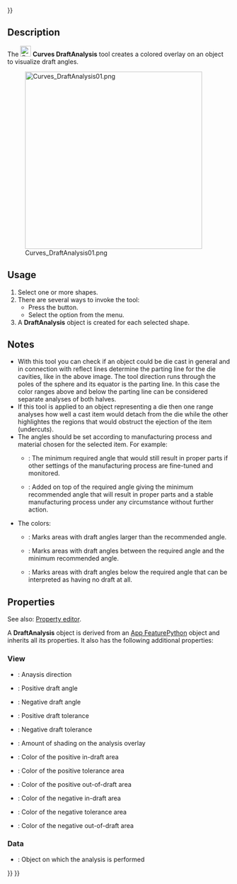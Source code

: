 <languages/>
{{UnfinishedDocu{{#translation:}}}}

{{Docnav
|[[Curves_SurfaceAnalysis|SurfaceAnalysis]]
|[[Curves_TruncateExtend|TruncateExtend]]
|[[Curves_Workbench|Curves]]
|IconL=Curves_ZebraTool.svg
|IconR=Curves_TruncateExtend.svg
|IconC=Curves_workbench_icon.svg
}}

{{GuiCommand
|Name=Curves DraftAnalysis
|MenuLocation=Surfaces → Draft Analysis
|Workbenches=[[Curves_Workbench|Curves]]
}}

==Description==

The [[Image:Curves_DraftAnalysis.svg|24px]] '''Curves DraftAnalysis''' tool creates a colored overlay on an object to visualize draft angles.

[[Image:Curves_DraftAnalysis01.png|400px]]

{{Caption|A sphere with a [[Curves_ReflectLines|reflect line]] on its equator (left) and the related DraftAnalysis object (right)}}

==Usage==

# Select one or more shapes.
# There are several ways to invoke the tool:
#* Press the {{Button|[[Image:Curves_DraftAnalysis.svg|16px]] [[Curves_DraftAnalysis|Draft Analysis]]}} button.
#* Select the {{MenuCommand|Surfaces → [[Image:Curves_DraftAnalysis.svg|16px]] Draft Analysis}} option from the menu.
# A '''DraftAnalysis''' object is created for each selected shape.

==Notes==

* With this tool you can check if an object could be die cast in general and in connection with reflect lines determine the parting line for the die cavities, like in the above image. The tool direction runs through the poles of the sphere and its equator is the parting line. In this case the color ranges above and below the parting line can be considered separate analyses of both halves.
* If this tool is applied to an object representing a die then one range analyses how well a cast item would detach from the die while the other highlightes the regions that would obstruct the ejection of the item (undercuts).
* The angles should be set according to manufacturing process and material chosen for the selected item. For example:
**   {{PropertyView|Draft Angle1+2}}: The minimum required angle that would still result in proper parts if other settings of the manufacturing process are fine-tuned and monitored.
** {{PropertyView|Draft Tol1+2}}: Added on top of the required angle giving the minimum recommended angle that will result in proper parts and a stable manufacturing process under any circumstance without further action.
* The colors:
** {{PropertyView|Color In Draft1+2}}: Marks areas with draft angles larger than the recommended angle.
** {{PropertyView|Color In Tolerance1+2}}: Marks areas with draft angles between the required angle and the minimum recommended angle.
** {{PropertyView|Color Out Of Draft1+2}}: Marks areas with draft angles below the required angle that can be interpreted as having no draft at all.

==Properties==

See also: [[Property_editor|Property editor]].

A '''DraftAnalysis''' object is derived from an [[App_FeaturePython|App FeaturePython]] object and inherits all its properties. It also has the following additional properties:

===View===

{{TitleProperty|Analysis Options}}

* {{PropertyView|Direction|Vector}}: Anaysis direction
* {{PropertyView|Draft Angle1|FloatConstraint}}: Positive draft angle
* {{PropertyView|Draft Angle2|FloatConstraint}}: Negative draft angle
* {{PropertyView|Draft Tol1|FloatConstraint}}: Positive draft tolerance
* {{PropertyView|Draft Tol2|FloatConstraint}}: Negative draft tolerance
* {{PropertyView|Shading|FloatConstraint}}: Amount of shading on the analysis overlay

{{TitleProperty|Colors1 Positive Draft}}

* {{PropertyView|Color In Draft1|Color}}: Color of the positive in-draft area
* {{PropertyView|Color In Tolerance1|Color}}: Color of the positive tolerance area
* {{PropertyView|Color Out Of Draft1|Color}}: Color of the positive out-of-draft area

{{TitleProperty|Colors2 Negative Draft}}

* {{PropertyView|Color In Draft2|Color}}: Color of the negative in-draft area
* {{PropertyView|Color In Tolerance2|Color}}: Color of the negative tolerance area
* {{PropertyView|Color Out Of Draft2|Color}}: Color of the negative out-of-draft area

===Data===

{{TitleProperty|Analysis Options}}

* {{PropertyData|Source|Link}}: Object on which the analysis is performed


{{Docnav
|[[Curves_SurfaceAnalysis|SurfaceAnalysis]]
|[[Curves_TruncateExtend|TruncateExtend]]
|[[Curves_Workbench|Curves]]
|IconL=Curves_ZebraTool.svg
|IconR=Curves_TruncateExtend.svg
|IconC=Curves_workbench_icon.svg
}}

{{Curves Tools navi{{#translation:}}}}
{{Userdocnavi{{#translation:}}}}